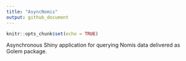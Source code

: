 ```yaml
---
title: "AsyncNomis"
output: github_document
---
```


```r
knitr::opts_chunk$set(echo = TRUE)
```

Asynchronous Shiny application for querying Nomis data delivered as Golem package.